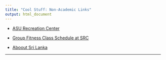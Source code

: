 ```yaml
---
title: "Cool Stuff: Non-Academic Links"
output: html_document
---
```



- [ASU Recreation Center](http://urec.appstate.edu/student-recreation-center)
- [Group Fitness Class Schedule at SRC](https://fitness.appstate.edu/group-fitness-schedule-fall-2016)

- [Aboout Sri Lanka](https://en.wikipedia.org/wiki/Sri_Lanka)


* * *